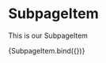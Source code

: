 
<Meta title="components/molecules/SubpageItem" decorators={[withDesign]} />

# SubpageItem

This is our SubpageItem

<Canvas>
  <Story
    name="SubpageItem"
    parameters={{
      design: {
        type: 'figma',
        url: '',
      },
    }}
    args={{
      title: 'Lorem Ipsum',
      description:
        'Okrem e-kníh v online katalógu ponúkame aj prístup k tisíckam elektronických kníh a časopisov. Využite prístup k doslova svetovému čítaniu v niektorej z našich plnotextových databáz.',
      url: '#',
    }}
  >
    {SubpageItem.bind({})}
  </Story>
</Canvas>

<ArgsTable of={SubpageItem} />
